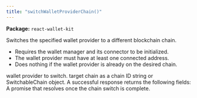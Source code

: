 ```yaml
---
title: "switchWalletProviderChain()"
---
```



<p><strong>Package:</strong> <code>react-wallet-kit</code></p>

<H3Bordered text="Overview" />

Switches the specified wallet provider to a different blockchain chain.

<ul>
  <li>Requires the wallet manager and its connector to be initialized.</li>
  <li>The wallet provider must have at least one connected address.</li>
  <li>Does nothing if the wallet provider is already on the desired chain.</li>
</ul>

<H3Bordered text="Parameters" />

<ParamField body="walletProvider" type='WalletProvider' required={true} >
  wallet provider to switch.
</ParamField>

<ParamField body="chainOrId" type='string | SwitchableChain' required={true} >
  target chain as a chain ID string or SwitchableChain object.
</ParamField>

<H3Bordered text="Response" />
A successful response returns the following fields:

<ResponseField name="returns" type="void" required={true}>
  A promise that resolves once the chain switch is complete.
</ResponseField>
